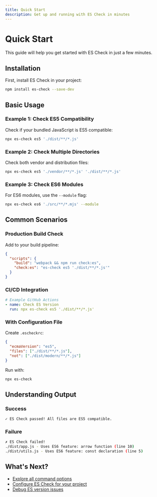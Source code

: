 ```yaml
---
title: Quick Start
description: Get up and running with ES Check in minutes
---
```


# Quick Start

This guide will help you get started with ES Check in just a few minutes.

## Installation

First, install ES Check in your project:

```bash
npm install es-check --save-dev
```

## Basic Usage

### Example 1: Check ES5 Compatibility

Check if your bundled JavaScript is ES5 compatible:

```bash
npx es-check es5 './dist/**/*.js'
```

### Example 2: Check Multiple Directories

Check both vendor and distribution files:

```bash
npx es-check es5 './vendor/**/*.js' './dist/**/*.js'
```

### Example 3: Check ES6 Modules

For ES6 modules, use the `--module` flag:

```bash
npx es-check es6 './src/**/*.mjs' --module
```

## Common Scenarios

### Production Build Check

Add to your build pipeline:

```json
{
  "scripts": {
    "build": "webpack && npm run check:es",
    "check:es": "es-check es5 './dist/**/*.js'"
  }
}
```

### CI/CD Integration

```yaml
# Example GitHub Actions
- name: Check ES Version
  run: npx es-check es5 './dist/**/*.js'
```

### With Configuration File

Create `.escheckrc`:

```json
{
  "ecmaVersion": "es5",
  "files": ["./dist/**/*.js"],
  "not": ["./dist/modern/**/*.js"]
}
```

Run with:

```bash
npx es-check
```

## Understanding Output

### Success

```bash
✓ ES Check passed! All files are ES5 compatible.
```

### Failure

```bash
✗ ES Check failed!
./dist/app.js - Uses ES6 feature: arrow function (line 10)
./dist/utils.js - Uses ES6 feature: const declaration (line 5)
```

## What's Next?

- [Explore all command options](/docs/options)
- [Configure ES Check for your project](/docs/configuration)
- [Debug ES version issues](/docs/debugging)